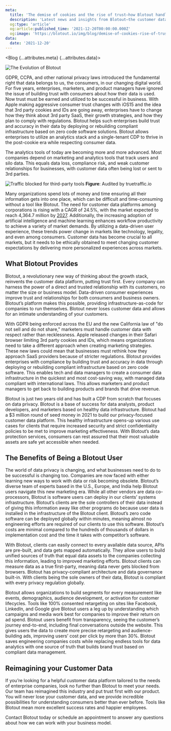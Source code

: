 ```yaml
---
meta:
  title: 'The demise of cookies and the rise of trust—how Blotout handles customer data differently | Blotout'
  description: 'Latest news and insights from Blotout—the customer data platform reimagined for the trusted enterprise.'
  og:type: 'article'
  og:article:published_time: '2021-12-20T00:00:00.000Z'
  og:image: 'https://blotout.io/img/blog/demise-of-cookies-rise-of-trust/evolution-of-blotout.png'
data:
  date: '2021-12-20'
---
```




<Blog {...attributes.meta} {...attributes.data}>

![The Evolution of Blotout](/img/blog/demise-of-cookies-rise-of-trust/evolution-of-blotout.png)

GDPR, CCPA, and other national privacy laws introduced the fundamental right that data belongs to us, the consumers, in our changing digital world. For five years, enterprises, marketers, and product managers have ignored the issue of building trust with consumers about how their data is used. Now trust must be earned and utilized to be successful in business. With Apple making aggressive consumer trust changes with iOS15 and the idea that 3rd party cookies and IDs are going away, enterprises have to change how they think about 3rd party SaaS, their growth strategies, and how they plan to comply with regulations. Blotout helps such enterprises build trust and accuracy in their data by deploying or rebuilding compliant infrastructure based on zero code software solutions. Blotout allows enterprises to utilize an analytics stack and a single-tenant CDP to thrive in the post-cookie era while respecting consumer data.

The analytics tools of today are becoming more and more advanced. Most companies depend on marketing and analytics tools that track users and silo data. This equals data loss, compliance risk, and weak customer relationships for businesses, with customer data often being lost or sent to 3rd parties.

![Traffic blocked for third-party tools](/img/blog/demise-of-cookies-rise-of-trust/blocked-traffic.png)
<span className='caption'>**Figure**: Audited by truetraffic.io</span>

Many organizations spend lots of money and time ensuring all their information gets into one place, which can be difficult and time-consuming without a tool like Blotout. The need for customer data platforms among corporations is rising with a CAGR of 24.5%, with the market expected to reach 4,364.7 million by [2027](https://www.fortunebusinessinsights.com/industry-reports/customer-data-platform-market-100633). Additionally, the increasing adoption of artificial intelligence and machine learning enhances workflow productivity to achieve a variety of market demands. By utilizing a data-driven user experience, these trends power change in markets like technology, legality, and even among consumers. Customer data has become crucial to all markets, but it needs to be ethically obtained to meet changing customer expectations by delivering more personalized experiences across markets.

## What Blotout Provides

Blotout, a revolutionary new way of thinking about the growth stack, reinvents the customer data platform, putting trust first. Every company can harness the power of a direct and trusted relationship with its customers, no matter the size or business model. Data-driven consumer experiences improve trust and relationships for both consumers and business owners. Blotout’s platform makes this possible, providing infrastructure-as-code for companies to run themselves. Blotout never loses customer data and allows for an intimate understanding of your customers.

With GDPR being enforced across the EU and the new California law of "do not sell and do not share," marketers must handle customer data with respect rather than recklessness. Apple released changes in their Safari browser limiting 3rd party cookies and IDs, which means organizations need to take a different approach when creating marketing strategies. These new laws could mean that businesses must rethink how they approach SaaS providers because of stricter regulations. Blotout provides enterprises with compliance by building trust and accuracy in data through deploying or rebuilding compliant infrastructure based on zero code software. This enables tech and data managers to create a consumer data infrastructure in the quickest and most cost-saving way, with managed data compliant with international laws. This allows marketers and product managers to get back to building products and brands that drive revenue.

Blotout is just two years old and has built a CDP from scratch that focuses on data privacy. Blotout is a base of success for data analysts, product developers, and marketers based on healthy data infrastructure. Blotout had a $3 million round of seed money in 2021 to build our privacy-focused customer data platform. This healthy infrastructure opens-up various use cases for clients that require increased security and strict confidentiality policies to be met to improve marketing effectiveness. With Blotout’s data protection services, consumers can rest assured that their most valuable assets are safe yet accessible when needed.

## The Benefits of Being a Blotout User

The world of data privacy is changing, and what businesses need to do to be successful is changing too. Companies are now faced with either learning new ways to work with data or risk becoming obsolete. Blotout’s diverse team of experts based in the U.S., Europe, and India help Blotout users navigate this new marketing era. While all other vendors are data co-processors, Blotout is software users can deploy in our clients’ systems infrastructure. Blotout’s clients are the sole controllers of their data instead of giving this information away like other programs do because user data is installed in the infrastructure of the Blotout client. Blotout’s zero code software can be deployed globally within minutes, meaning almost no engineering efforts are required of our clients to use this software. Blotout’s costs are minimal compared to the hundreds of thousands of dollars in implementation cost and the time it takes with competitor’s software.

With Blotout, clients can easily connect to every available data source, APIs are pre-built, and data gets mapped automatically. They allow users to build unified sources of truth that equal data assets to the companies collecting this information, leading to improved marketing efforts. Blotout clients can measure data as a true first-party, meaning data never gets blocked from browsers. Blotout has privacy-compliant architecture and data governance built-in. With clients being the sole owners of their data, Blotout is compliant with every privacy regulation globally.

Blotout allows organizations to build segments for every measurement like events, demographics, audience development, or activation for customer lifecycles. Tools like 100% consented retargeting on sites like Facebook, LinkedIn, and Google give Blotout users a leg up by understanding which campaigns and media work best for companies to improve their return on ad spend. Blotout users benefit from transparency, seeing the customer’s journey end-to-end, including final conversations outside the website. This gives users the data to create more precise retargeting and audience-building ads, improving users’ cost per click by more than 30%. Blotout saves engineering companies costs while replacing endless tools for data analytics with one source of truth that builds brand trust based on compliant data management.

## Reimagining your Customer Data

If you’re looking for a helpful customer data platform tailored to the needs of enterprise companies, look no further than Blotout to meet your needs. Our team has reimagined this industry and put trust first with our product. You will never lose your customer data, and we provide incredible possibilities for understanding consumers better than ever before. Tools like Blotout mean more excellent success rates and happier employees.

Contact Blotout today or schedule an appointment to answer any questions about how we can work with your business model.

<PrimaryCTA rel='next' text='Talk to us' codify_as='Blotout Evolution Blog - Calendly CTA' />

</Blog>
